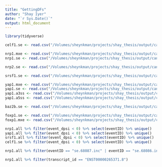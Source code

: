 ```yaml
---
title: "GettingDFs"
author: "Shay Iyer"
date: "`r Sys.Date()`"
output: html_document
---
```


```r
library(tidyverse)
```

```r
celf1.se <- read.csv("/Volumes/sheynkman/projects/shay_thesis/output/candidate_mapping/CELF1/se_map.csv")

nrp1.mxe <- read.csv("/Volumes/sheynkman/projects/shay_thesis/output/candidate_mapping/NRP1/mxe_map.csv")
nrp1.se <- read.csv("/Volumes/sheynkman/projects/shay_thesis/output/candidate_mapping/NRP1/se_map.csv")

nrp2.se <- read.csv("/Volumes/sheynkman/projects/shay_thesis/output/candidate_mapping/NRP2/se_map.csv")

srsf1.se <- read.csv("/Volumes/sheynkman/projects/shay_thesis/output/candidate_mapping/SRSF1/se_map.csv")%>% filter(gene_name == "SRSF1")

yap1.mxe <- read.csv("/Volumes/sheynkman/projects/shay_thesis/output/candidate_mapping/YAP1/mxe_map.csv")
yap1.se <- read.csv("/Volumes/sheynkman/projects/shay_thesis/output/candidate_mapping/YAP1/se_map.csv")
yap1.a3ss <- read.csv("/Volumes/sheynkman/projects/shay_thesis/output/candidate_mapping/YAP1/a3ss_map.csv")
yap1.a5ss <- read.csv("/Volumes/sheynkman/projects/shay_thesis/output/candidate_mapping/YAP1/a5ss_map.csv")

baz2b.se <- read.csv("/Volumes/sheynkman/projects/shay_thesis/output/candidate_mapping/BAZ2B/se_map.csv") %>% filter(gene_name == "BAZ2B")

foxp1.se <- read.csv("/Volumes/sheynkman/projects/shay_thesis/output/candidate_mapping/FOXP1/se_map.csv") %>% filter(gene_name == "FOXP1")
foxp1.mxe <- read.csv("/Volumes/sheynkman/projects/shay_thesis/output/candidate_mapping/FOXP1/mxe_map.csv") %>% filter(gene_name == "FOXP1")
```



```r
nrp1.all %>% filter(event_dpsi < 0) %>% select(eventID) %>% unique() 
yap1.all %>% filter(event_dpsi < 0) %>% select(eventID) %>% unique()
srsf1.all %>% filter(event_dpsi < 0) %>% select(eventID) %>% unique()
celf1.se %>% filter(event_dpsi < 0) %>% select(eventID) %>% unique()
``` 

```r
nrp1.all %>% filter(eventID == "se.68087.inc" | eventID == "se.68086.inc") %>% select(transcript_id) %>% unique()

nrp1.all %>% filter(transcript_id == "ENST00000265371.8")
```


